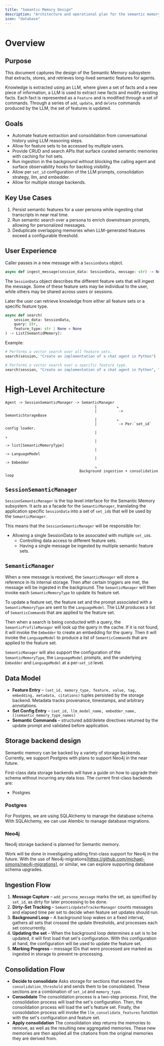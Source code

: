 ```yaml
---
title: "Semantic Memory Design"
description: "Architecture and operational plan for the semantic memory subsystem"
icon: "database"
---
```


# Overview

## Purpose

This document captures the design of the Semantic Memory subsystem that
extracts, stores, and retrieves long-lived semantic features for agents.

Knowledge is extracted using an LLM, where given a set of facts and a new piece of information,
a LLM is used to extract new facts and modify existing facts.
Each fact is represented as a `Feature` and is modified through a set of commands.
Through a series of `add`, `update`, and `delete` commands produced by the LLM,
the set of features is updated.


## Goals

- Automate feature extraction and consolidation from conversational
  history using LLM reasoning steps.
- Allow for feature sets to be accessed by multiple users.
- Provide CRUD and search APIs that surface curated semantic memories
  with caching for hot sets.
- Run ingestion in the background without blocking the calling agent and
  surface observability hooks for backlog visibility.
- Allow per `set_id` configuration of the LLM prompts, consolidation
  strategy, llm, and embedder.
- Allow for multiple storage backends.


## Key Use Cases

1. Persist semantic features for a user persona while ingesting chat
   transcripts in near real time.
2. Run semantic search over a persona to enrich downstream prompts,
   allowing for personalized messages.
3. Deduplicate overlapping memories when LLM-generated features exceed a
   configurable threshold.

## User Experience

Caller passes in a new message with a `SessionData` object.
```python
async def ingest_message(session_data: SessionData, message: str) -> None:
```

The `SessionData` object describes the different feature sets that will ingest the message.
Some of these feature sets may be individual to the user, while others may be shared across
users or sessions.

Later the user can retrieve knowledge from either all feature sets or a specific feature type.
```python
async def search(
    session_data: SessionData,
    query: str,
    feature_type: str | None = None
) -> List[SemantidMemory]:
```

Example:
```python
# Performs a vector search over all feature sets.
search(session, "Create an implementation of a chat agent in Python")

# Performs a vector search over a specific feature type.
search(session, "Create an implementation of a chat agent in Python", "coding_style")
```

# High-Level Architecture

```
Agent -> SessionSemanticManager -> SemanticManager
                                         |         ↘
                                         |          -> SemanticStorageBase
                                         |         ↘
                                         |          -> Per-`set_id` config loader.
                                         |                            ↘
                                         |                              -> list[SemanticMemoryType]
                                         |                              -> LanguageModel
                                         |                              -> Embedder
                                         ↘
                                  Background ingestion + consolidation loop
```

## `SessionSemanticManager`

`SessionSemanticManager` is the top level interface for the Semantic Memory subsystem.
It acts as a facade for the `SemanticManager`, translating the application specific
`SessionData` into a set of `set_id`s that will be used by the `SemanticManager`.

This means that the `SessionSemanticManager` will be responsible for:
- Allowing a single SessionData to be associated with multiple `set_id`s.
    - Controlling data access to different feature sets.
    - Having a single message be ingested by multiple semantic feature sets.


## `SemanticManager`

When a new message is received, the `SemanticManager` will store a reference
in its internal storage. Then after certain triggers are met, the message
will be ingested in the background. The `SemanticManager` will
then invoke each `SemanticMemoryType` to update its feature set.

To update a feature set, the feature set and the prompt associated with
a `SemanticMemoryType` are sent to the `LanguageModel`. The LLM
produces a list of `SemanticCommand`s that are applied to the feature
set.

Then when a search is being conducted with a query, the `SemanticProfileManager`
will look up the query in the cache. If it is not found, it will invoke
the `Embedder` to create an embedding for the query. Then it will
invoke the `LanguageModel` to produce a list of `SemanticCommand`s that
are applied to the feature set.

`SemanticManager` will also support the configuration of the
`SemanticMemoryType`, the `LanguageModel` prompts, and the underlying
`Embedder` and `LanguageModel` at a per-`set_id` level.


## Data Model

- **Feature Entry** – `(set_id, memory_type, feature, value, tag, embedding, metadata,
  citations)` tuples persisted by the storage backend. Metadata tracks
  provenance, timestamps, and arbitrary annotations.
- **Set Config Entry** – `(set_id, llm_model_name, embedder_name, []semantic_memory_type_names)`
- **Semantic Commands** – structured add/delete directives returned by
  the update prompt and validated before application.

## Storage backend design

Semantic memory can be backed by a variety of storage backends.
Currently, we support Postgres with plans to support Neo4j in the near future.

First-class data storage backends will have a guide on how to upgrade
their schema without incurring any data loss.
The current first-class backends are:
- Postgres

### Postgres

For Postgres, we are using SQLAlchemy to manage the database schema.
With SQLAlchemy, we can use Alembic to manage database migrations.

### Neo4j

Neo4j storage backend is planned for Semantic memory.

Work will be done in investigating adding first-class support for Neo4j
in the future.
With the use of Neo4j-migrations[https://github.com/michael-simons/neo4j-migrations],
or similar, we can explore supporting database schema upgrades.

## Ingestion Flow

1. **Message Capture** – `add_persona_message` marks the set, as specified by
   `set_id`, as dirty for later processing to be done.
2. **Dirty-Set Tracking** – `SemanticUpdateTrackerManager` counts
   messages and elapsed time per set to decide when feature set updates should run.
3. **Background Loop** – A background loop wakes on a fixed
   interval, gathers all sets that crossed the update thresholds,
   and processes each set concurrently.
4. **Updating the set** – When the background loop determines a set is to be
   updated, it will first load that set's configuration. With this configuration
   at hand, the configuration will be used to update the feature set.
5. **Marking Progress** – message IDs that were processed are marked as
   ingested in storage to prevent re-processing.

## Consolidation Flow

- **Decide to consolidate** Asks storage for sections that
  exceed the `consolidation_threshold` and sends them to be consolidated.
  These sections are a combination of `set_id` and `memory_type`.
- **Consolidate** The consolidation process is a two-step process.
  First, the consolidation process will load the set's configuration.
  Then, the consolidation process will load the set's feature set.
  Finally, the consolidation process will invoke the `llm_consolidate_features`
  function with the set's configuration and feature set.
- **Apply consolidation** The consolidation step returns the memories to remove,
  as well as the resulting new aggregated memories.
  These new memories are then applied all the citations from the original memories
  they are derived from.



